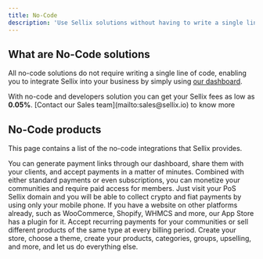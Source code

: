 ```yaml
---
title: No-Code
description: 'Use Sellix solutions without having to write a single line of code'
---
```


## What are No-Code solutions

All no-code solutions do not require writing a single line of code, enabling you to integrate Sellix into your business by simply using [our dashboard](https://dashboard.sellix.io).

<Info>
  With no-code and developers solution you can get your Sellix fees as low as <b>0.05%</b>.
  [Contact our Sales team](mailto:sales@sellix.io) to know more
</Info>

## No-Code products

This page contains a list of the no-code integrations that Sellix provides.

<CardGroup cols={2}>
  <Card
    title="Links"
    icon="link"
    href="/products/links"
  >
    You can generate payment links through our dashboard, share them with your clients, and accept payments in a matter of minutes.
  </Card>
  <Card
    title="Communities"
    icon="discord"
    href="/products/communities"
  >
    Combined with either standard payments or even subscriptions, you can monetize your communities and require paid access for members.
  </Card>
  <Card
    title="Point of Sale"
    icon="cash-register"
    href="/products/pos"
  >
    Just visit your PoS Sellix domain and you will be able to collect crypto and fiat payments by using only your mobile phone.
  </Card>
  <Card
    title="Plugins"
    icon="puzzle-piece-simple"
    href="/products/plugins"
  >
    If you have a website on other platforms already, such as WooCommerce, Shopify, WHMCS and more, our App Store has a plugin for it.
  </Card>
  <Card
    title="Subscriptions"
    icon="arrow-progress"
    href="/products/subscriptions"
  >
    Accept recurring payments for your communities or sell different products of the same type at every billing period.
  </Card>
  <Card
    title="Commerce"
    icon="cart-shopping"
    href="/products/commerce"
  >
    Create your store, choose a theme, create your products, categories, groups, upselling, and more, and let us do everything else.
  </Card>
</CardGroup>
